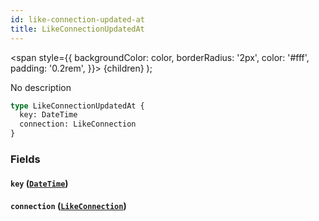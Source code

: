 ```yaml
---
id: like-connection-updated-at
title: LikeConnectionUpdatedAt
---
```


<span
style={{
      backgroundColor: color,
      borderRadius: '2px',
      color: '#fff',
      padding: '0.2rem',
    }}>
{children}
</span>
);

No description

```graphql
type LikeConnectionUpdatedAt {
  key: DateTime
  connection: LikeConnection
}
```

### Fields

#### `key` ([`DateTime`](/v1/scalars/date-time))

#### `connection` ([`LikeConnection`](/v1/objects/like-connection))
